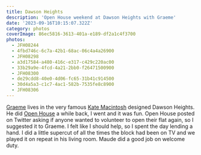 ```yaml
---
title: Dawson Heights
description: 'Open House weekend at Dawson Heights with Graeme'
date: '2023-09-16T10:15:07.322Z'
category: photos
coverImage: 86ec5816-3613-401a-e189-df2a1c4f3700
photos:
  - JFH08244
  - 4fbd746c-6c7a-42b1-68ac-06c4a4a26900
  - JFH08298
  - a3d17584-a480-416c-e317-c429c220ac00
  - 33b29a9e-4fcd-4a21-2bb0-f26471500900
  - JFH08300
  - de29cdd8-40e0-4d06-fc65-31b41c914500
  - 30d4a5a3-c1c7-4ac1-582b-7535fe8c8900
  - JFH08306
---
```


[Graeme](https://raeburn.works/) lives in the very famous [Kate Macintosh](https://en.wikipedia.org/wiki/Kate_Macintosh) designed Dawson Heights. He did [Open House](https://programme.openhouse.org.uk/) a while back, I went and it was fun. Open House posted on Twitter asking if anyone wanted to volunteer to open their flat again, so I suggested it to Graeme. I felt like I should help, so I spent the day lending a hand. I did a little supercut of all the times the block had been on TV and we played it on repeat in his living room. Maude did a good job on welcome duty.
